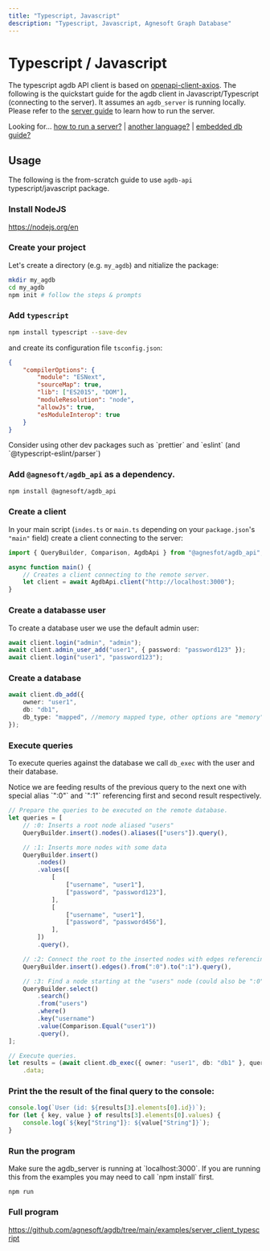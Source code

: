 ```yaml
---
title: "Typescript, Javascript"
description: "Typescript, Javascript, Agnesoft Graph Database"
---
```



# Typescript / Javascript

The typescript agdb API client is based on [openapi-client-axios](https://www.npmjs.com/package/openapi-client-axios). The following is the quickstart guide for the agdb client in Javascript/Typescript (connecting to the server). It assumes an `agdb_server` is running locally. Please refer to the [server guide](/docs/guides/how-to-run-server) to learn how to run the server.

Looking for... [how to run a server?](/docs/guides/how-to-run-server) | [another language?](/api-docs/openapi) | [embedded db guide?](/docs/guides/quickstart)

## Usage

The following is the from-scratch guide to use `agdb-api` typescript/javascript package.

<Steps>

### Install NodeJS

https://nodejs.org/en

### Create your project

Let's create a directory (e.g. `my_agdb`) and nitialize the package:

```bash
mkdir my_agdb
cd my_agdb
npm init # follow the steps & prompts
```

### Add `typescript`

```bash
npm install typescript --save-dev
```

and create its configuration file `tsconfig.json`:

```json
{
    "compilerOptions": {
        "module": "ESNext",
        "sourceMap": true,
        "lib": ["ES2015", "DOM"],
        "moduleResolution": "node",
        "allowJs": true,
        "esModuleInterop": true
    }
}
```

<Callout>
    Consider using other dev packages such as `prettier` and `eslint` (and
    `@typescript-eslint/parser`)
</Callout>

### Add `@agnesoft/agdb_api` as a dependency.

```bash
npm install @agnesoft/agdb_api
```

### Create a client

In your main script (`indes.ts` or `main.ts` depending on your `package.json`'s `"main"` field) create a client connecting to the server:

```ts
import { QueryBuilder, Comparison, AgdbApi } from "@agnesfot/agdb_api";

async function main() {
    // Creates a client connecting to the remote server.
    let client = await AgdbApi.client("http://localhost:3000");
}
```

### Create a databasse user

To create a database user we use the default admin user:

```ts
await client.login("admin", "admin");
await client.admin_user_add("user1", { password: "password123" });
await client.login("user1", "password123");
```

### Create a database

```ts
await client.db_add({
    owner: "user1",
    db: "db1",
    db_type: "mapped", //memory mapped type, other options are "memory" and "file"
});
```

### Execute queries

To execute queries against the database we call `db_exec` with the user and their database.

<Callout type="info">
    Notice we are feeding results of the previous query to the next one with
    special alias `":0"` and `":1"` referencing first and second result
    respectively.
</Callout>

```ts
// Prepare the queries to be executed on the remote database.
let queries = [
    // :0: Inserts a root node aliased "users"
    QueryBuilder.insert().nodes().aliases(["users"]).query(),

    // :1: Inserts more nodes with some data
    QueryBuilder.insert()
        .nodes()
        .values([
            [
                ["username", "user1"],
                ["password", "password123"],
            ],
            [
                ["username", "user1"],
                ["password", "password456"],
            ],
        ])
        .query(),

    // :2: Connect the root to the inserted nodes with edges referencing both from previous queries
    QueryBuilder.insert().edges().from(":0").to(":1").query(),

    // :3: Find a node starting at the "users" node (could also be ":0" in this instance) with specific username
    QueryBuilder.select()
        .search()
        .from("users")
        .where()
        .key("username")
        .value(Comparison.Equal("user1"))
        .query(),
];

// Execute queries.
let results = (await client.db_exec({ owner: "user1", db: "db1" }, queries))
    .data;
```

### Print the the result of the final query to the console:

```ts
console.log(`User (id: ${results[3].elements[0].id})`);
for (let { key, value } of results[3].elements[0].values) {
    console.log(`${key["String"]}: ${value["String"]}`);
}
```

### Run the program

<Callout type="warning">
    Make sure the agdb_server is running at `localhost:3000`.
</Callout>

<Callout>
    If you are running this from the examples you may need to call `npm install`
    first.
</Callout>

```
npm run
```

### Full program

https://github.com/agnesoft/agdb/tree/main/examples/server_client_typescript

</Steps>
